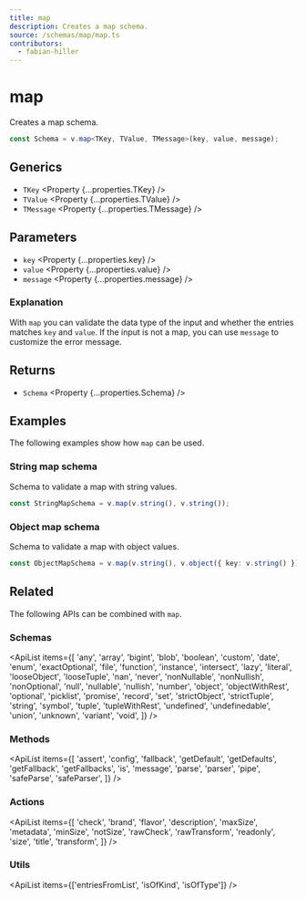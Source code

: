 ```yaml
---
title: map
description: Creates a map schema.
source: /schemas/map/map.ts
contributors:
  - fabian-hiller
---
```



# map

Creates a map schema.

```ts
const Schema = v.map<TKey, TValue, TMessage>(key, value, message);
```

## Generics

- `TKey` <Property {...properties.TKey} />
- `TValue` <Property {...properties.TValue} />
- `TMessage` <Property {...properties.TMessage} />

## Parameters

- `key` <Property {...properties.key} />
- `value` <Property {...properties.value} />
- `message` <Property {...properties.message} />

### Explanation

With `map` you can validate the data type of the input and whether the entries matches `key` and `value`. If the input is not a map, you can use `message` to customize the error message.

## Returns

- `Schema` <Property {...properties.Schema} />

## Examples

The following examples show how `map` can be used.

### String map schema

Schema to validate a map with string values.

```ts
const StringMapSchema = v.map(v.string(), v.string());
```

### Object map schema

Schema to validate a map with object values.

```ts
const ObjectMapSchema = v.map(v.string(), v.object({ key: v.string() }));
```

## Related

The following APIs can be combined with `map`.

### Schemas

<ApiList
  items={[
    'any',
    'array',
    'bigint',
    'blob',
    'boolean',
    'custom',
    'date',
    'enum',
    'exactOptional',
    'file',
    'function',
    'instance',
    'intersect',
    'lazy',
    'literal',
    'looseObject',
    'looseTuple',
    'nan',
    'never',
    'nonNullable',
    'nonNullish',
    'nonOptional',
    'null',
    'nullable',
    'nullish',
    'number',
    'object',
    'objectWithRest',
    'optional',
    'picklist',
    'promise',
    'record',
    'set',
    'strictObject',
    'strictTuple',
    'string',
    'symbol',
    'tuple',
    'tupleWithRest',
    'undefined',
    'undefinedable',
    'union',
    'unknown',
    'variant',
    'void',
  ]}
/>

### Methods

<ApiList
  items={[
    'assert',
    'config',
    'fallback',
    'getDefault',
    'getDefaults',
    'getFallback',
    'getFallbacks',
    'is',
    'message',
    'parse',
    'parser',
    'pipe',
    'safeParse',
    'safeParser',
  ]}
/>

### Actions

<ApiList
  items={[
    'check',
    'brand',
    'flavor',
    'description',
    'maxSize',
    'metadata',
    'minSize',
    'notSize',
    'rawCheck',
    'rawTransform',
    'readonly',
    'size',
    'title',
    'transform',
  ]}
/>

### Utils

<ApiList items={['entriesFromList', 'isOfKind', 'isOfType']} />
